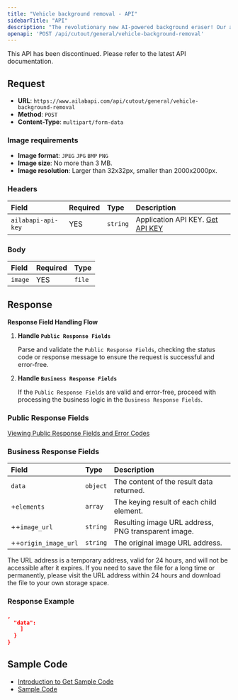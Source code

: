 ```yaml
---
title: "Vehicle background removal - API"
sidebarTitle: "API"
description: "The revolutionary new AI-powered background eraser! Our advanced artificial intelligence algorithms automatically identify the outline of your subject in the visual centre of the image and erase the background, creating a segmented foreground subject image that is perfect for people, animals, products, vehicles, furniture, clothing and other keying scenes. With Background Remover, you can create high-quality images with ease – no more tedious and time-consuming manual background removal. Try Background Remover today and unlock the power of AI-powered background erasing!"
openapi: 'POST /api/cutout/general/vehicle-background-removal'
---
```


<Danger>
This API has been discontinued. Please refer to the latest API documentation.
</Danger>

## Request

- **URL**: `https://www.ailabapi.com/api/cutout/general/vehicle-background-removal`
- **Method**: `POST`
- **Content-Type**: `multipart/form-data`

### Image requirements

- **Image format**: `JPEG` `JPG` `BMP` `PNG`
- **Image size**: No more than 3 MB.
- **Image resolution**: Larger than 32x32px, smaller than 2000x2000px.

### Headers

| Field              | Required | Type     | Description                                        |
|:-------------------|:---------|:---------|:---------------------------------------------------|
| `ailabapi-api-key` | YES      | `string` | Application API KEY. [Get API KEY](/docs/get-api-key) |

### Body

| Field   | Required | Type   |
|:--------|:---------|:-------|
| `image` | YES      | `file` |

## Response

**Response Field Handling Flow**

1. **Handle `Public Response Fields`**

   Parse and validate the `Public Response Fields`, checking the status code or response message to ensure the request is successful and error-free.

2. **Handle `Business Response Fields`**

   If the `Public Response Fields` are valid and error-free, proceed with processing the business logic in the `Business Response Fields`.

### Public Response Fields

<a href="/docs/response-description" target="_blank">Viewing Public Response Fields and Error Codes</a>

### Business Response Fields

| Field                | Type     | Description                                         |
|:---------------------|:---------|:----------------------------------------------------|
| `data`               | `object` | The content of the result data returned.            |
| +`elements`          | `array`  | The keying result of each child element.            |
| ++`image_url`        | `string` | Resulting image URL address, PNG transparent image. |
| ++`origin_image_url` | `string` | The original image URL address.                     |

The URL address is a temporary address, valid for 24 hours, and will not be accessible after it expires. If you need to save the file for a long time or permanently, please visit the URL address within 24 hours and download the file to your own storage space.

### Response Example

```json
,
  "data":           
    ]
  }
}
```

## Sample Code

- [Introduction to Get Sample Code](get-sample-code)
- [Sample Code][PostmanURL]

[PostmanURL]: https://documenter.getpostman.com/view/26387069/2s93JxqgHE#d10ee78f-6995-43a3-8ba3-9f2e803e115b